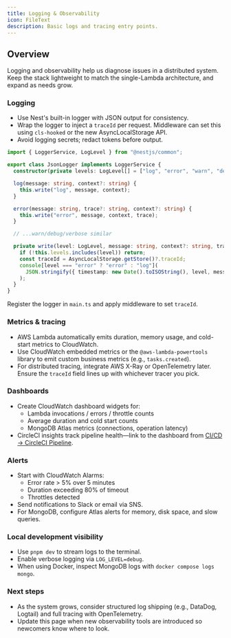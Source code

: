 ```yaml
---
title: Logging & Observability
icon: FileText
description: Basic logs and tracing entry points.
---
```


## Overview

Logging and observability help us diagnose issues in a distributed system. Keep the stack lightweight to match the single-Lambda architecture, and expand as needs grow.

### Logging

- Use Nest's built-in logger with JSON output for consistency.
- Wrap the logger to inject a `traceId` per request. Middleware can set this using `cls-hooked` or the new AsyncLocalStorage API.
- Avoid logging secrets; redact tokens before output.

```ts
import { LoggerService, LogLevel } from "@nestjs/common";

export class JsonLogger implements LoggerService {
  constructor(private levels: LogLevel[] = ["log", "error", "warn", "debug", "verbose"]) {}

  log(message: string, context?: string) {
    this.write("log", message, context);
  }

  error(message: string, trace?: string, context?: string) {
    this.write("error", message, context, trace);
  }

  // ...warn/debug/verbose similar

  private write(level: LogLevel, message: string, context?: string, trace?: string) {
    if (!this.levels.includes(level)) return;
    const traceId = AsyncLocalStorage.getStore()?.traceId;
    console[level === "error" ? "error" : "log"](
      JSON.stringify({ timestamp: new Date().toISOString(), level, message, context, traceId, trace })
    );
  }
}
```

Register the logger in `main.ts` and apply middleware to set `traceId`.

### Metrics & tracing

- AWS Lambda automatically emits duration, memory usage, and cold-start metrics to CloudWatch.
- Use CloudWatch embedded metrics or the `@aws-lambda-powertools` library to emit custom business metrics (e.g., `tasks.created`).
- For distributed tracing, integrate AWS X-Ray or OpenTelemetry later. Ensure the `traceId` field lines up with whichever tracer you pick.

### Dashboards

- Create CloudWatch dashboard widgets for:
  - Lambda invocations / errors / throttle counts
  - Average duration and cold start counts
  - MongoDB Atlas metrics (connections, operation latency)
- CircleCI insights track pipeline health—link to the dashboard from [CI/CD → CircleCI Pipeline](/docs/ci-cd/circleci-pipeline).

### Alerts

- Start with CloudWatch Alarms:
  - Error rate > 5% over 5 minutes
  - Duration exceeding 80% of timeout
  - Throttles detected
- Send notifications to Slack or email via SNS.
- For MongoDB, configure Atlas alerts for memory, disk space, and slow queries.

### Local development visibility

- Use `pnpm dev` to stream logs to the terminal.
- Enable verbose logging via `LOG_LEVEL=debug`.
- When using Docker, inspect MongoDB logs with `docker compose logs mongo`.

### Next steps

- As the system grows, consider structured log shipping (e.g., DataDog, Logtail) and full tracing with OpenTelemetry.
- Update this page when new observability tools are introduced so newcomers know where to look.
